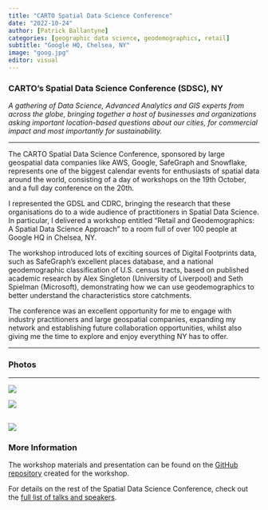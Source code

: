 ```yaml
---
title: "CARTO Spatial Data Science Conference"
date: "2022-10-24"
author: [Patrick Ballantyne]
categories: [geographic data science, geodemographics, retail]
subtitle: "Google HQ, Chelsea, NY"
image: "goog.jpg"
editor: visual
---
```


### CARTO's Spatial Data Science Conference (SDSC), NY

*A gathering of Data Science, Advanced Analytics and GIS experts from across the globe, bringing together a host of businesses and organizations asking important location-based questions about our cities, for commercial impact and most importantly for sustainability.*

------------------------------------------------------------------------

The CARTO Spatial Data Science Conference, sponsored by large geospatial data companies like AWS, Google, SafeGraph and Snowflake, represents one of the biggest calendar events for enthusiasts of spatial data around the world, consisting of a day of workshops on the 19th October, and a full day conference on the 20th.

I represented the GDSL and CDRC, bringing the research that these organisations do to a wide audience of practitioners in Spatial Data Science. In particular, I delivered a workshop entitled "Retail and Geodemographics: A Spatial Data Science Approach" to a room full of over 100 people at Google HQ in Chelsea, NY.

The workshop introduced lots of exciting sources of Digital Footprints data, such as SafeGraph's excellent places database, and a national geodemographic classification of U.S. census tracts, based on published academic research by Alex Singleton (University of Liverpool) and Seth Spielman (Microsoft), demonstrating how we can use geodemographics to better understand the characteristics store catchments.

The conference was an excellent opportunity for me to engage with industry practitioners and large geospatial companies, expanding my network and establishing future collaboration opportunities, whilst also giving me the time to explore and enjoy everything NY has to offer.

------------------------------------------------------------------------

### Photos

------------------------------------------------------------------------

![](talk2.jpg)

![](carto-gen.jpg)

## ![](talk3.jpg)

### More Information

The workshop materials and presentation can be found on the [GitHub repository](https://github.com/patrickballantyne/CARTO-SDSC2022) created for the workshop.

For details on the rest of the Spatial Data Science Conference, check out the [full list of talks and speakers](https://spatial-data-science-conference.com/2022/newyork/#videos-on-demand).
